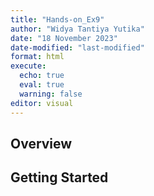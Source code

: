 ```yaml
---
title: "Hands-on_Ex9"
author: "Widya Tantiya Yutika"
date: "18 November 2023"
date-modified: "last-modified"
format: html
execute: 
  echo: true
  eval: true
  warning: false
editor: visual
---
```


## Overview

## Getting Started
